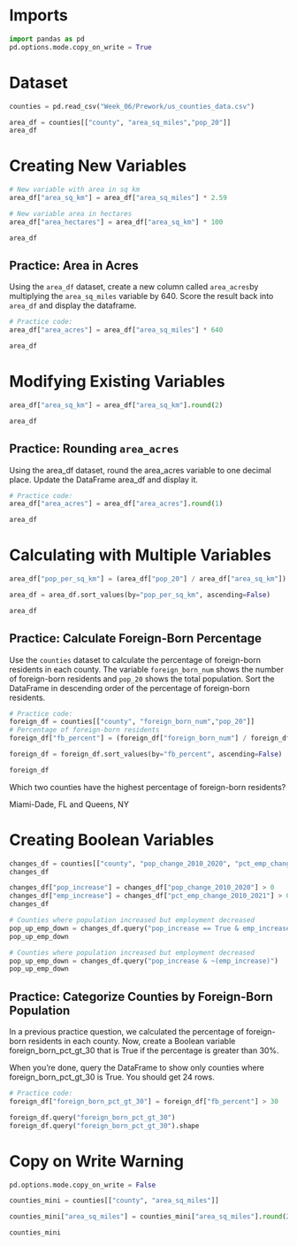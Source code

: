 
# Imports

```python
import pandas as pd
pd.options.mode.copy_on_write = True
```

# Dataset


```python
counties = pd.read_csv("Week_06/Prework/us_counties_data.csv")
```


```python
area_df = counties[["county", "area_sq_miles","pop_20"]]
area_df
```

# Creating New Variables

```python
# New variable with area in sq km
area_df["area_sq_km"] = area_df["area_sq_miles"] * 2.59

# New variable area in hectares
area_df["area_hectares"] = area_df["area_sq_km"] * 100

area_df
```

## Practice: Area in Acres

Using the `area_df` dataset, create a new column called `area_acres`by multiplying the `area_sq_miles` variable by 640. Score the result back into `area_df` and display the dataframe.

```python
# Practice code:
area_df["area_acres"] = area_df["area_sq_miles"] * 640

area_df
```

# Modifying Existing Variables

```python
area_df["area_sq_km"] = area_df["area_sq_km"].round(2)

area_df
```

## Practice: Rounding `area_acres`

Using the area_df dataset, round the area_acres variable to one decimal place. Update the DataFrame area_df and display it.

```python
# Practice code:
area_df["area_acres"] = area_df["area_acres"].round(1)

area_df
```

# Calculating with Multiple Variables

```python
area_df["pop_per_sq_km"] = (area_df["pop_20"] / area_df["area_sq_km"]).round(1)

area_df = area_df.sort_values(by="pop_per_sq_km", ascending=False)

area_df
```

## Practice: Calculate Foreign-Born Percentage

Use the `counties` dataset to calculate the percentage of foreign-born residents in each county. The variable `foreign_born_num` shows the number of foreign-born residents and `pop_20` shows the total population. Sort the DataFrame in descending order of the percentage of foreign-born residents. 

```python
# Practice code:
foreign_df = counties[["county", "foreign_born_num","pop_20"]]
# Percentage of foreign-born residents
foreign_df["fb_percent"] = (foreign_df["foreign_born_num"] / foreign_df["pop_20"]) * 100

foreign_df = foreign_df.sort_values(by="fb_percent", ascending=False)

foreign_df
```

Which two counties have the highest percentage of foreign-born residents?

Miami-Dade, FL and Queens, NY

# Creating Boolean Variables

```python
changes_df = counties[["county", "pop_change_2010_2020", "pct_emp_change_2010_2021"]]
changes_df
```

```python
changes_df["pop_increase"] = changes_df["pop_change_2010_2020"] > 0
changes_df["emp_increase"] = changes_df["pct_emp_change_2010_2021"] > 0
changes_df
```

```python
# Counties where population increased but employment decreased
pop_up_emp_down = changes_df.query("pop_increase == True & emp_increase == False")
pop_up_emp_down
```

```python
# Counties where population increased but employment decreased
pop_up_emp_down = changes_df.query("pop_increase & ~(emp_increase)")
pop_up_emp_down
```

## Practice: Categorize Counties by Foreign-Born Population

In a previous practice question, we calculated the percentage of foreign-born residents in each county. Now, create a Boolean variable foreign_born_pct_gt_30 that is True if the percentage is greater than 30%.

When you’re done, query the DataFrame to show only counties where foreign_born_pct_gt_30 is True. You should get 24 rows.


```python
# Practice code:
foreign_df["foreign_born_pct_gt_30"] = foreign_df["fb_percent"] > 30

foreign_df.query("foreign_born_pct_gt_30")
foreign_df.query("foreign_born_pct_gt_30").shape
```

# Copy on Write Warning


```python
pd.options.mode.copy_on_write = False

counties_mini = counties[["county", "area_sq_miles"]]

counties_mini["area_sq_miles"] = counties_mini["area_sq_miles"].round(2)

counties_mini
```